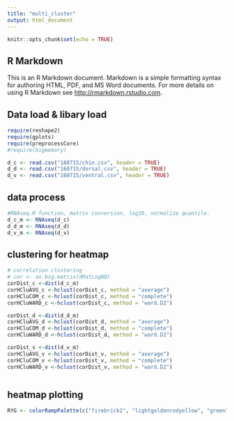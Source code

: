 ```yaml
---
title: "multi_cluster"
output: html_document
---
```


```r
knitr::opts_chunk$set(echo = TRUE)
```

## R Markdown

This is an R Markdown document. Markdown is a simple formatting syntax for authoring HTML, PDF, and MS Word documents. For more details on using R Markdown see <http://rmarkdown.rstudio.com>.

## Data load & libary load

```r
require(reshape2)
require(gplots)
require(preprocessCore)
#require(bigmemory)

d_c <- read.csv("160715/chin.csv", header = TRUE)
d_d <- read.csv("160715/dorsal.csv", header = TRUE)
d_v <- read.csv("160715/ventral.csv", header = TRUE)
```

## data process
```r
#RNAseq.R function, matrix conversion, log10, normalize quantile.
d_c_m <- RNAseq(d_c)
d_d_m <- RNAseq(d_d)
d_v_m <- RNAseq(d_v)

```

## clustering for heatmap
```r
# correlation clustering
# cor <- as.big.matrix(dMatLogNQ)
corDist_c <-dist(d_c_m)
corHCluAVG_c <-hclust(corDist_c, method = "average")
corHCluCOM_c <-hclust(corDist_c, method = "complete")
corHCluWARD_c <-hclust(corDist_c, method = "ward.D2")

corDist_d <-dist(d_d_m)
corHCluAVG_d <-hclust(corDist_d, method = "average")
corHCluCOM_d <-hclust(corDist_d, method = "complete")
corHCluWARD_d <-hclust(corDist_d, method = "ward.D2")

corDist_v <-dist(d_v_m)
corHCluAVG_v <-hclust(corDist_v, method = "average")
corHCluCOM_v <-hclust(corDist_v, method = "complete")
corHCluWARD_v <-hclust(corDist_v, method = "ward.D2")



```

## heatmap plotting
```r
RYG <- colorRampPalette(c("firebrick2", "lightgoldenrodyellow", "green"))(n = 299)




```

